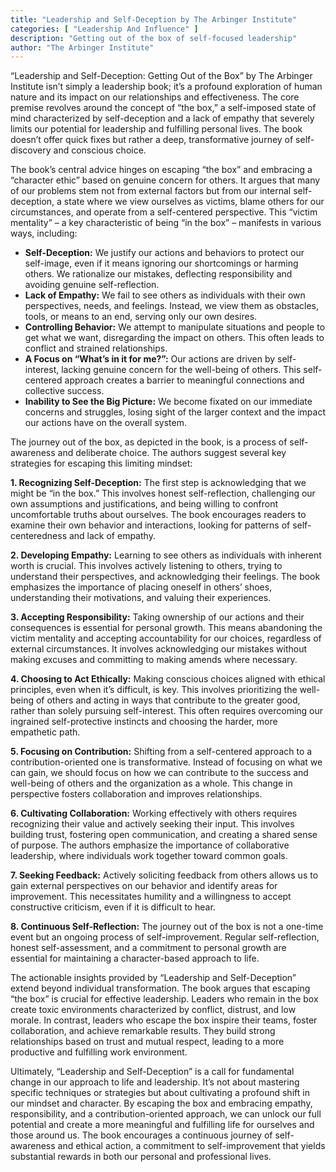 ```yaml
---
title: "Leadership and Self-Deception by The Arbinger Institute"
categories: [ "Leadership And Influence" ]
description: "Getting out of the box of self-focused leadership"
author: "The Arbinger Institute"
---
```

"Leadership and Self-Deception: Getting Out of the Box" by The Arbinger Institute isn't simply a leadership book; it's a profound exploration of human nature and its impact on our relationships and effectiveness.  The core premise revolves around the concept of "the box," a self-imposed state of mind characterized by self-deception and a lack of empathy that severely limits our potential for leadership and fulfilling personal lives.  The book doesn't offer quick fixes but rather a deep, transformative journey of self-discovery and conscious choice.

The book's central advice hinges on escaping "the box" and embracing a "character ethic" based on genuine concern for others.  It argues that many of our problems stem not from external factors but from our internal self-deception, a state where we view ourselves as victims, blame others for our circumstances, and operate from a self-centered perspective. This "victim mentality" – a key characteristic of being "in the box" – manifests in various ways, including:

* **Self-Deception:** We justify our actions and behaviors to protect our self-image, even if it means ignoring our shortcomings or harming others.  We rationalize our mistakes, deflecting responsibility and avoiding genuine self-reflection.
* **Lack of Empathy:**  We fail to see others as individuals with their own perspectives, needs, and feelings.  Instead, we view them as obstacles, tools, or means to an end, serving only our own desires.
* **Controlling Behavior:** We attempt to manipulate situations and people to get what we want, disregarding the impact on others. This often leads to conflict and strained relationships.
* **A Focus on "What's in it for me?":** Our actions are driven by self-interest, lacking genuine concern for the well-being of others.  This self-centered approach creates a barrier to meaningful connections and collective success.
* **Inability to See the Big Picture:**  We become fixated on our immediate concerns and struggles, losing sight of the larger context and the impact our actions have on the overall system.

The journey out of the box, as depicted in the book, is a process of self-awareness and deliberate choice.  The authors suggest several key strategies for escaping this limiting mindset:

**1. Recognizing Self-Deception:** The first step is acknowledging that we might be "in the box." This involves honest self-reflection, challenging our own assumptions and justifications, and being willing to confront uncomfortable truths about ourselves.  The book encourages readers to examine their own behavior and interactions, looking for patterns of self-centeredness and lack of empathy.

**2. Developing Empathy:**  Learning to see others as individuals with inherent worth is crucial.  This involves actively listening to others, trying to understand their perspectives, and acknowledging their feelings.  The book emphasizes the importance of placing oneself in others' shoes, understanding their motivations, and valuing their experiences.

**3. Accepting Responsibility:**  Taking ownership of our actions and their consequences is essential for personal growth.  This means abandoning the victim mentality and accepting accountability for our choices, regardless of external circumstances.  It involves acknowledging our mistakes without making excuses and committing to making amends where necessary.

**4. Choosing to Act Ethically:**  Making conscious choices aligned with ethical principles, even when it's difficult, is key.  This involves prioritizing the well-being of others and acting in ways that contribute to the greater good, rather than solely pursuing self-interest.  This often requires overcoming our ingrained self-protective instincts and choosing the harder, more empathetic path.

**5. Focusing on Contribution:**  Shifting from a self-centered approach to a contribution-oriented one is transformative.  Instead of focusing on what we can gain, we should focus on how we can contribute to the success and well-being of others and the organization as a whole. This change in perspective fosters collaboration and improves relationships.

**6. Cultivating Collaboration:**  Working effectively with others requires recognizing their value and actively seeking their input. This involves building trust, fostering open communication, and creating a shared sense of purpose.  The authors emphasize the importance of collaborative leadership, where individuals work together toward common goals.

**7. Seeking Feedback:**  Actively soliciting feedback from others allows us to gain external perspectives on our behavior and identify areas for improvement. This necessitates humility and a willingness to accept constructive criticism, even if it is difficult to hear.

**8. Continuous Self-Reflection:**  The journey out of the box is not a one-time event but an ongoing process of self-improvement.  Regular self-reflection, honest self-assessment, and a commitment to personal growth are essential for maintaining a character-based approach to life.

The actionable insights provided by "Leadership and Self-Deception" extend beyond individual transformation.  The book argues that escaping "the box" is crucial for effective leadership.  Leaders who remain in the box create toxic environments characterized by conflict, distrust, and low morale.  In contrast, leaders who escape the box inspire their teams, foster collaboration, and achieve remarkable results.  They build strong relationships based on trust and mutual respect, leading to a more productive and fulfilling work environment.

Ultimately, "Leadership and Self-Deception" is a call for fundamental change in our approach to life and leadership. It's not about mastering specific techniques or strategies but about cultivating a profound shift in our mindset and character. By escaping the box and embracing empathy, responsibility, and a contribution-oriented approach, we can unlock our full potential and create a more meaningful and fulfilling life for ourselves and those around us.  The book encourages a continuous journey of self-awareness and ethical action, a commitment to self-improvement that yields substantial rewards in both our personal and professional lives.


